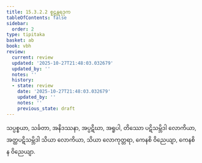 ```yaml
---
title: 15.3.2.2 စူဠန္တရဒုက
tableOfContents: false
sidebar:
  order: 2
type: tipitaka
basket: ab
book: vbh
review:
  current: review
  updated: '2025-10-27T21:48:03.032679'
  updated_by: ''
  notes: ''
  history:
  - state: review
    date: '2025-10-27T21:48:03.032679'
    updated_by: ''
    notes: ''
    previous_state: draft
---
```



<ReviewStatus review={frontmatter.review} showDetails={true} />

<HypothesisAnnotation frontmatter={frontmatter} />

<DynamicBreadcrumb />

<Paragraph number="2196" book="vbh">
သပ္ပစ္စယာ, သင်္ခတာ, အနိဒဿနာ, အပ္ပဋိဃာ, အရူပါ, တိဿော ပဋိသမ္ဘိဒါ လောကိယာ, အတ္ထပဋိသမ္ဘိဒါ သိယာ လောကိယာ, သိယာ လောကုတ္တရာ, ကေနစိ ဝိညေယျာ, ကေနစိ န ဝိညေယျာ.
</Paragraph>